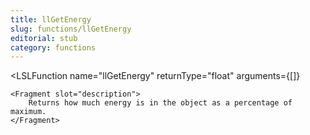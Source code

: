```yaml
---
title: llGetEnergy
slug: functions/llGetEnergy
editorial: stub
category: functions
---
```


<LSLFunction
	name="llGetEnergy"
	returnType="float"
	arguments={[]}
>
	<Fragment slot="description">
		Returns how much energy is in the object as a percentage of maximum.
	</Fragment>
</LSLFunction>
